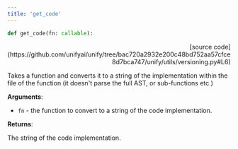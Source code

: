```yaml
---
title: 'get_code'
---
```


```python
def get_code(fn: callable):
```

<p align="right">[source code](https://github.com/unifyai/unify/tree/bac720a2932e200c48bd752aa57cfce8d7bca747/unify/utils/versioning.py#L6)</p>

Takes a function and converts it to a string of the implementation within the file
of the function (it doesn't parse the full AST, or sub-functions etc.)

**Arguments**:

- `fn` - the function to convert to a string of the code implementation.



**Returns**:

The string of the code implementation.